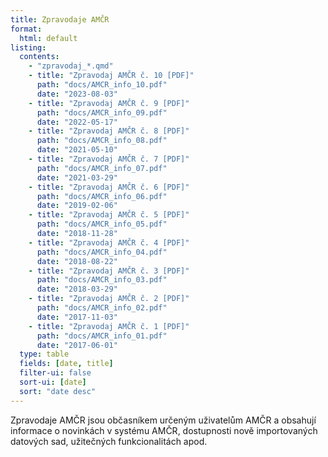 ```yaml
---
title: Zpravodaje AMČR
format:
  html: default
listing:
  contents: 
    - "zpravodaj_*.qmd"
    - title: "Zpravodaj AMČR č. 10 [PDF]"
      path: "docs/AMCR_info_10.pdf"
      date: "2023-08-03"
    - title: "Zpravodaj AMČR č. 9 [PDF]"
      path: "docs/AMCR_info_09.pdf"
      date: "2022-05-17"
    - title: "Zpravodaj AMČR č. 8 [PDF]"
      path: "docs/AMCR_info_08.pdf"
      date: "2021-05-10"
    - title: "Zpravodaj AMČR č. 7 [PDF]"
      path: "docs/AMCR_info_07.pdf"
      date: "2021-03-29"
    - title: "Zpravodaj AMČR č. 6 [PDF]"
      path: "docs/AMCR_info_06.pdf"
      date: "2019-02-06"
    - title: "Zpravodaj AMČR č. 5 [PDF]"
      path: "docs/AMCR_info_05.pdf"
      date: "2018-11-28"
    - title: "Zpravodaj AMČR č. 4 [PDF]"
      path: "docs/AMCR_info_04.pdf"
      date: "2018-08-22"
    - title: "Zpravodaj AMČR č. 3 [PDF]"
      path: "docs/AMCR_info_03.pdf"
      date: "2018-03-29"
    - title: "Zpravodaj AMČR č. 2 [PDF]"
      path: "docs/AMCR_info_02.pdf"
      date: "2017-11-03"
    - title: "Zpravodaj AMČR č. 1 [PDF]"
      path: "docs/AMCR_info_01.pdf"
      date: "2017-06-01"
  type: table
  fields: [date, title] 
  filter-ui: false
  sort-ui: [date]
  sort: "date desc"
---
```


Zpravodaje AMČR jsou občasníkem určeným uživatelům AMČR a obsahují informace o novinkách v systému AMČR, dostupnosti nově importovaných datových sad, užitečných funkcionalitách apod.